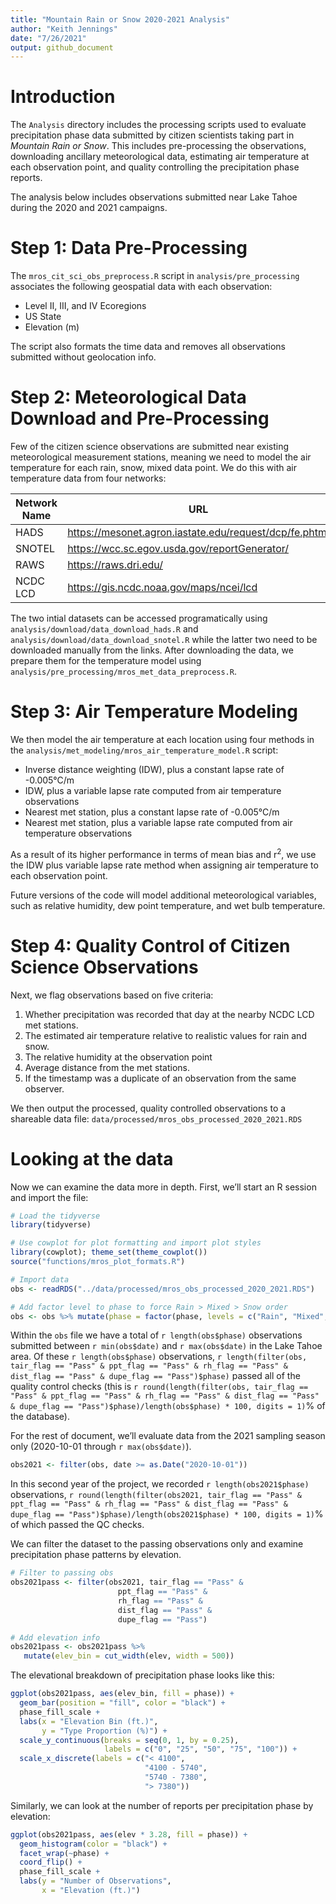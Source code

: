 ```yaml
---
title: "Mountain Rain or Snow 2020-2021 Analysis"
author: "Keith Jennings"
date: "7/26/2021"
output: github_document
---
```


# Introduction

The `Analysis` directory includes the processing scripts used to evaluate precipitation phase data submitted by citizen scientists taking part in _Mountain Rain or Snow_. This includes pre-processing the observations, downloading ancillary meteorological data, estimating air temperature at each observation point, and quality controlling the precipitation phase reports.

The analysis below includes observations submitted near Lake Tahoe during the 2020 and 2021 campaigns.

# Step 1: Data Pre-Processing

The `mros_cit_sci_obs_preprocess.R` script in `analysis/pre_processing` associates the following geospatial data with each observation:

* Level II, III, and IV Ecoregions
* US State
* Elevation (m)

The script also formats the time data and removes all observations submitted without geolocation info.

# Step 2: Meteorological Data Download and Pre-Processing

Few of the citizen science observations are submitted near existing meteorological measurement stations, meaning we need to model the air temperature for each rain, snow, mixed data point. We do this with air temperature data from four networks:

Network Name | URL
-------------|---------------------------------------------------------
HADS         | <https://mesonet.agron.iastate.edu/request/dcp/fe.phtml>
SNOTEL       | <https://wcc.sc.egov.usda.gov/reportGenerator/>
RAWS         | <https://raws.dri.edu/>
NCDC LCD     | <https://gis.ncdc.noaa.gov/maps/ncei/lcd>

The two intial datasets can be accessed programatically using `analysis/download/data_download_hads.R` and `analysis/download/data_download_snotel.R` while the latter two need to be downloaded manually from the links. After downloading the data, we prepare them for the temperature model using `analysis/pre_processing/mros_met_data_preprocess.R`.

# Step 3: Air Temperature Modeling

We then model the air temperature at each location using four methods in the `analysis/met_modeling/mros_air_temperature_model.R` script:

* Inverse distance weighting (IDW), plus a constant lapse rate of -0.005°C/m
* IDW, plus a variable lapse rate computed from air temperature observations
* Nearest met station, plus a constant lapse rate of -0.005°C/m
* Nearest met station, plus a variable lapse rate computed from air temperature observations

As a result of its higher performance in terms of mean bias and r<sup>2</sup>, we use the IDW plus variable lapse rate method when assigning air temperature to each observation point.

Future versions of the code will model additional meteorological variables, such as relative humidity, dew point temperature, and wet bulb temperature.

# Step 4: Quality Control of Citizen Science Observations

Next, we flag observations based on five criteria:

1. Whether precipitation was recorded that day at the nearby NCDC LCD met stations.
2. The estimated air temperature relative to realistic values for rain and snow.
3. The relative humidity at the observation point
4. Average distance from the met stations.
5. If the timestamp was a duplicate of an observation from the same observer.

We then output the processed, quality controlled observations to a shareable data file: `data/processed/mros_obs_processed_2020_2021.RDS`

# Looking at the data

Now we can examine the data more in depth. First, we'll start an R session and import the file:

```r
# Load the tidyverse
library(tidyverse)

# Use cowplot for plot formatting and import plot styles
library(cowplot); theme_set(theme_cowplot())
source("functions/mros_plot_formats.R")

# Import data
obs <- readRDS("../data/processed/mros_obs_processed_2020_2021.RDS")

# Add factor level to phase to force Rain > Mixed > Snow order
obs <- obs %>% mutate(phase = factor(phase, levels = c("Rain", "Mixed", "Snow")))
```

Within the `obs` file we have a total of `r length(obs$phase)` observations submitted between `r min(obs$date)` and `r max(obs$date)` in the Lake Tahoe area. Of these `r length(obs$phase)` observations, `r length(filter(obs, tair_flag == "Pass" & ppt_flag == "Pass" & rh_flag == "Pass" & dist_flag == "Pass" & dupe_flag == "Pass")$phase)` passed all of the quality control checks (this is `r round(length(filter(obs, tair_flag == "Pass" & ppt_flag == "Pass" & rh_flag == "Pass" & dist_flag == "Pass" & dupe_flag == "Pass")$phase)/length(obs$phase) * 100, digits = 1)`% of the database).

For the rest of document, we'll evaluate data from the 2021 sampling season only (2020-10-01 through `r max(obs$date)`).

```r
obs2021 <- filter(obs, date >= as.Date("2020-10-01"))
```

In this second year of the project, we recorded `r length(obs2021$phase)` observations, `r round(length(filter(obs2021, tair_flag == "Pass" & ppt_flag == "Pass" & rh_flag == "Pass" & dist_flag == "Pass" & dupe_flag == "Pass")$phase)/length(obs2021$phase) * 100, digits = 1)`% of which passed the QC checks. 

We can filter the dataset to the passing observations only and examine precipitation phase patterns by elevation.

```r
# Filter to passing obs
obs2021pass <- filter(obs2021, tair_flag == "Pass" & 
                        ppt_flag == "Pass" & 
                        rh_flag == "Pass" &
                        dist_flag == "Pass" & 
                        dupe_flag == "Pass")

# Add elevation info
obs2021pass <- obs2021pass %>% 
   mutate(elev_bin = cut_width(elev, width = 500))
```

The elevational breakdown of precipitation phase looks like this:

```r
ggplot(obs2021pass, aes(elev_bin, fill = phase)) +
  geom_bar(position = "fill", color = "black") +
  phase_fill_scale +
  labs(x = "Elevation Bin (ft.)",
       y = "Type Proportion (%)") +
  scale_y_continuous(breaks = seq(0, 1, by = 0.25),
                     labels = c("0", "25", "50", "75", "100")) +
  scale_x_discrete(labels = c("< 4100",
                              "4100 - 5740",
                              "5740 - 7380",
                              "> 7380"))
```

Similarly, we can look at the number of reports per precipitation phase by elevation:

```r
ggplot(obs2021pass, aes(elev * 3.28, fill = phase)) + 
  geom_histogram(color = "black") + 
  facet_wrap(~phase) + 
  coord_flip() + 
  phase_fill_scale +
  labs(y = "Number of Observations", 
       x = "Elevation (ft.)")
```

